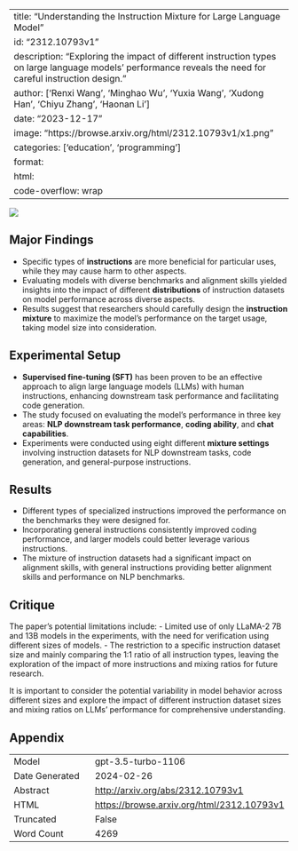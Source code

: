 
---
title: "Understanding the Instruction Mixture for Large Language Model"
id: "2312.10793v1"
description: "Exploring the impact of different instruction types on large language models' performance reveals the need for careful instruction design."
author: ['Renxi Wang', 'Minghao Wu', 'Yuxia Wang', 'Xudong Han', 'Chiyu Zhang', 'Haonan Li']
date: "2023-12-17"
image: "https://browse.arxiv.org/html/2312.10793v1/x1.png"
categories: ['education', 'programming']
format:
  html:
    code-overflow: wrap
---

![](https://browse.arxiv.org/html/2312.10793v1/x1.png)

## Major Findings

- Specific types of **instructions** are more beneficial for particular uses, while they may cause harm to other aspects. 
- Evaluating models with diverse benchmarks and alignment skills yielded insights into the impact of different **distributions** of instruction datasets on model performance across diverse aspects. 
- Results suggest that researchers should carefully design the **instruction mixture** to maximize the model's performance on the target usage, taking model size into consideration.

## Experimental Setup

- **Supervised fine-tuning (SFT)** has been proven to be an effective approach to align large language models (LLMs) with human instructions, enhancing downstream task performance and facilitating code generation.
- The study focused on evaluating the model’s performance in three key areas: **NLP downstream task performance**, **coding ability**, and **chat capabilities**.
- Experiments were conducted using eight different **mixture settings** involving instruction datasets for NLP downstream tasks, code generation, and general-purpose instructions.

## Results

- Different types of specialized instructions improved the performance on the benchmarks they were designed for. 
- Incorporating general instructions consistently improved coding performance, and larger models could better leverage various instructions. 
- The mixture of instruction datasets had a significant impact on alignment skills, with general instructions providing better alignment skills and performance on NLP benchmarks.
  
## Critique

The paper's potential limitations include:
- Limited use of only LLaMA-2 7B and 13B models in the experiments, with the need for verification using different sizes of models.
- The restriction to a specific instruction dataset size and mainly comparing the 1:1 ratio of all instruction types, leaving the exploration of the impact of more instructions and mixing ratios for future research.

It is important to consider the potential variability in model behavior across different sizes and explore the impact of different instruction dataset sizes and mixing ratios on LLMs' performance for comprehensive understanding.

## Appendix

|          |          |
|----------|----------|
| Model     | gpt-3.5-turbo-1106       |
| Date Generated     | 2024-02-26       |
| Abstract | [http://arxiv.org/abs/2312.10793v1](http://arxiv.org/abs/2312.10793v1)        |
| HTML     | [https://browse.arxiv.org/html/2312.10793v1](https://browse.arxiv.org/html/2312.10793v1)       |
| Truncated       | False       |
| Word Count       | 4269       |